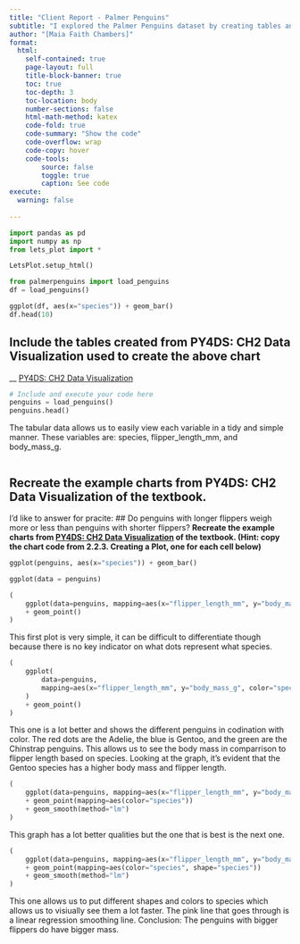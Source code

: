 ```yaml
---
title: "Client Report - Palmer Penguins"
subtitle: "I explored the Palmer Penguins dataset by creating tables and visualizations from the Python for Data Science (PY4DS) textbook. The project demonstrates how to build reproducible reports, cleanly display tabular data, and use visual encodings (color, shape, smoothing lines) to highlight relationships—in this case, showing that penguins with longer flippers generally weigh more. "
author: "[Maia Faith Chambers]"
format:
  html:
    self-contained: true
    page-layout: full
    title-block-banner: true
    toc: true
    toc-depth: 3
    toc-location: body
    number-sections: false
    html-math-method: katex
    code-fold: true
    code-summary: "Show the code"
    code-overflow: wrap
    code-copy: hover
    code-tools:
        source: false
        toggle: true
        caption: See code
execute: 
  warning: false
    
---
```


```python
import pandas as pd
import numpy as np
from lets_plot import *

LetsPlot.setup_html()
```


```python
from palmerpenguins import load_penguins
df = load_penguins()

ggplot(df, aes(x="species")) + geom_bar()
df.head(10)
```

## Include the tables created from PY4DS: CH2 Data Visualization used to create the above chart

__ [PY4DS: CH2 Data Visualization](https://aeturrell.github.io/python4DS/data-visualise.html)


```python
# Include and execute your code here
penguins = load_penguins()
penguins.head()

```

The tabular data allows us to easily view each variable in a tidy and simple  manner. These variables are: species, flipper_length_mm, and body_mass_g. 

```python

```


## Recreate the example charts from PY4DS: CH2 Data Visualization of the textbook.

I'd like to answer for pracite: 
## Do penguins with longer flippers weigh more or less than penguins with shorter flippers? 
__Recreate the example charts from [PY4DS: CH2 Data Visualization](https://aeturrell.github.io/python4DS/data-visualise.html) of the textbook. (Hint: copy the chart code from 2.2.3. Creating a Plot, one for each cell below)__


```python
ggplot(penguins, aes(x="species")) + geom_bar()

ggplot(data = penguins)

```

```python
(
    ggplot(data=penguins, mapping=aes(x="flipper_length_mm", y="body_mass_g"))
    + geom_point()
)
```
This first plot is very simple, it can be difficult to differentiate though because there is no key indicator on what dots represent what species. 


```python
(
    ggplot(
        data=penguins,
        mapping=aes(x="flipper_length_mm", y="body_mass_g", color="species"),
    )
    + geom_point()
)

```


This one is a lot better and shows the different penguins in codination with color. The red dots are the Adelie, the blue is Gentoo, and the green are the Chinstrap penguins. This allows us to see the body mass in comparrison to flipper length based on species. Looking at the graph, it's evident that the Gentoo species has a higher body mass and flipper length.
```python
(
    ggplot(data=penguins, mapping=aes(x="flipper_length_mm", y="body_mass_g"))
    + geom_point(mapping=aes(color="species"))
    + geom_smooth(method="lm")
)
```

This graph has a lot better qualities but the one that is best is the next one.

```python
(
    ggplot(data=penguins, mapping=aes(x="flipper_length_mm", y="body_mass_g"))
    + geom_point(mapping=aes(color="species", shape="species"))
    + geom_smooth(method="lm")
)
```
This one allows us to put different shapes and colors to species which allows us to visiually see them a lot faster. The pink line that goes through is a linear regression smoothing line. 
Conclusion: The penguins with bigger flippers do have bigger mass.